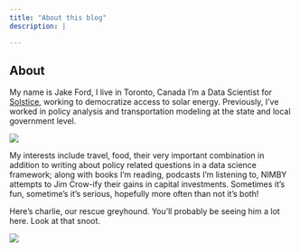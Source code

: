 ```yaml
---
title: "About this blog"
description: |

---
```



## About


My name is Jake Ford, I live in Toronto, Canada I'm a Data Scientist for [Solstice](https://solstice.us/), working to democratize access to solar energy. Previously, I've worked in policy analysis and transportation modeling at the state and local government level. 


![](Arizona.png) 

My interests include travel, food, their very important combination in addition to writing about policy related questions in a data science framework; along with books I'm reading, podcasts I'm listening to, NIMBY attempts to Jim Crow-ify their gains in capital investments. Sometimes it's fun, sometime's it's serious, hopefully more often than not it's both! 


Here's charlie, our rescue greyhound. You'll probably be seeing him a lot here. Look at that snoot. 


![](Longest Snoot.png) 





